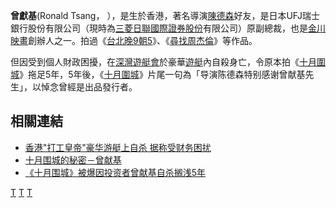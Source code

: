 '''曾獻基'''(Ronald Tsang， {{bd|1965年||2004年|2月8日|catIdx=T曾}}），是生於香港，著名導演[[陳德森|陳德森]]好友，是日本UFJ瑞士銀行股份有限公司（現時為[[三菱日聯國際證券股份|三菱日聯國際證券股份]]有限公司）原副總裁，也是[[金川映畫|金川映畫]]創辦人之一。拍過《[[台北晚9朝5|台北晚9朝5]]》、《[[尋找周杰倫|尋找周杰倫]]》等作品。

但因受到個人財政困擾，在[[深灣遊艇會|深灣遊艇會]]於豪華[[遊艇|遊艇]]內自殺身亡，令原本拍《[[十月圍城|十月圍城]]》拖足5年，5年後，《[[十月圍城|十月圍城]]》片尾一句為「导演陈德森特别感谢曾献基先生」，以悼念曾經是出品發行者。

==相關連結==
*[http://www.huaxia.com/xw/00174070.html 香港"打工皇帝"豪华游艇上自杀 据称受财务困扰] {{Wayback|url=http://www.huaxia.com/xw/00174070.html |date=20130828071500 }}
*[http://movie.douban.com/review/2870004/ 十月围城的秘密－曾献基] {{Wayback|url=http://movie.douban.com/review/2870004/ |date=20190629152844 }}
*[http://yule.sohu.com/20091207/n268732955.shtml 《十月围城》被爆因投资者曾献基自杀搁浅5年] {{Wayback|url=http://yule.sohu.com/20091207/n268732955.shtml |date=20190605053813 }}

[[Category:香港商人|T]]
[[Category:台灣企業家|T]]
[[Category:廣東人|T]]